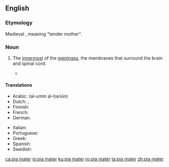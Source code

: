 ==English==

===Etymology===
Medieval {{etyl|la|en}}, meaning "tender mother".

===Noun===
{{en-noun}}
{{wikipedia}}

# {{label|en|anatomy}} The [[innermost]] of the [[meninges]], the membranes that surround the brain and spinal cord.
#* {{quote-magazine|year=2013|month=May-June|author=[http://www.americanscientist.org/authors/detail/charles-t-ambrose Charles T. Ambrose]
|title=[http://www.americanscientist.org/issues/feature/2013/3/alzheimerrsquos-disease-the-great-morbidity-of-the-21st-century Alzheimer’s Disease]
|volume=101|issue=3|page=200|magazine={{w|American Scientist}}
|passage=Similar studies of rats have employed four different intracranial resorbable, slow sustained release systems&mdash;&nbsp;[&hellip;]. Such a slow-release device containing angiogenic factors could be placed on the '''pia mater''' covering the cerebral cortex and tested in persons with senile dementia in long term studies.}}

====Translations====
{{trans-top|innermost of the meninges}}
* Arabic: {{t|ar|الأم الحنون}} (al-umm al-ḥanūn)
* Dutch: {{t|nl|Zacht hersenvlies}}, {{t|nl|Pia mater}}
* Finnish: {{t|fi|pehmeäkalvo}}
* French: {{t+|fr|pie-mère|f}}
* German: {{t|de|Pia mater|f}}
{{trans-mid}}
* Italian: {{t|it|pia madre|f}}
* Portuguese: {{t|pt|pia-máter|f}}
* Greek: {{t|el|χοριοειδής μήνιγξ|f}}
* Spanish: {{t+|es|piamadre|f}}
* Swedish: {{t|sv|mjuka hjärnhinnan|c}}
{{trans-bottom}}

[[ca:pia mater]]
[[io:pia mater]]
[[ku:pia mater]]
[[ro:pia mater]]
[[ta:pia mater]]
[[zh:pia mater]]